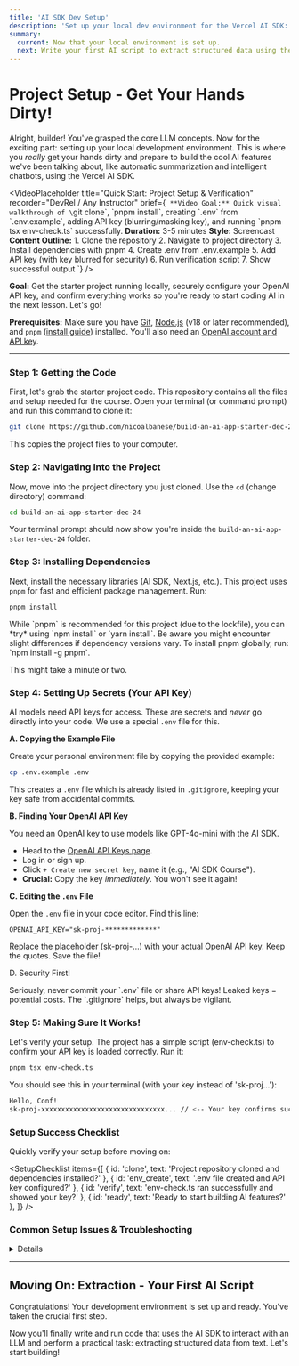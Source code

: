```yaml
---
title: 'AI SDK Dev Setup'
description: 'Set up your local dev environment for the Vercel AI SDK: clone repo, install dependencies (pnpm), configure OpenAI API key (.env), and verify setup.'
summary:
  current: Now that your local environment is set up.
  next: Write your first AI script to extract structured data using the SDK.
---
```


# Project Setup - Get Your Hands Dirty!

Alright, builder! You've grasped the core LLM concepts. Now for the exciting part: setting up your local development environment. This is where you _really_ get your hands dirty and prepare to build the cool AI features we've been talking about, like automatic summarization and intelligent chatbots, using the Vercel AI SDK.

<VideoPlaceholder
	title="Quick Start: Project Setup & Verification"
	recorder="DevRel / Any Instructor"
	brief={`
    **Video Goal:** Quick visual walkthrough of \`git clone\`, \`pnpm install\`, creating \`.env\` from \`.env.example\`, adding API key (blurring/masking key), and running \`pnpm tsx env-check.ts\` successfully.
    **Duration:** 3-5 minutes
    **Style:** Screencast
    **Content Outline:**
    1. Clone the repository
    2. Navigate to project directory
    3. Install dependencies with pnpm
    4. Create .env from .env.example
    5. Add API key (with key blurred for security)
    6. Run verification script
    7. Show successful output
  `}
/>

**Goal:** Get the starter project running locally, securely configure your OpenAI API key, and confirm everything works so you're ready to start coding AI in the next lesson. Let's go!

**Prerequisites:** Make sure you have [Git](https://git-scm.com/book/en/v2/Getting-Started-Installing-Git), [Node.js](https://nodejs.org/en/download/package-manager) (v18 or later recommended), and `pnpm` ([install guide](https://pnpm.io/installation)) installed. You'll also need an [OpenAI account and API key](https://platform.openai.com/account/api-keys).

---

### Step 1: Getting the Code

First, let's grab the starter project code. This repository contains all the files and setup needed for the course. Open your terminal (or command prompt) and run this command to clone it:

```bash
git clone https://github.com/nicoalbanese/build-an-ai-app-starter-dec-24.git
```

This copies the project files to your computer.

### Step 2: Navigating Into the Project

Now, move into the project directory you just cloned. Use the `cd` (change directory) command:

```bash
cd build-an-ai-app-starter-dec-24
```

Your terminal prompt should now show you're inside the `build-an-ai-app-starter-dec-24` folder.

### Step 3: Installing Dependencies

Next, install the necessary libraries (AI SDK, Next.js, etc.). This project uses `pnpm` for fast and efficient package management. Run:

```bash
pnpm install
```

<Callout title="Using npm or Yarn?">
	While `pnpm` is recommended for this project (due to the lockfile), you can *try* using `npm
	install` or `yarn install`. Be aware you might encounter slight differences if dependency versions
	vary. To install pnpm globally, run: `npm install -g pnpm`.
</Callout>

This might take a minute or two.

<VisualPlaceholder description="Terminal showing the 'pnpm install' command running and completing successfully." />

### Step 4: Setting Up Secrets (Your API Key)

AI models need API keys for access. These are secrets and _never_ go directly into your code. We use a special `.env` file for this.

**A. Copying the Example File**

Create your personal environment file by copying the provided example:

```bash
cp .env.example .env
```

This creates a `.env` file which is already listed in `.gitignore`, keeping your key safe from accidental commits.

**B. Finding Your OpenAI API Key**

You need an OpenAI key to use models like GPT-4o-mini with the AI SDK.

- Head to the [OpenAI API Keys page](https://platform.openai.com/account/api-keys).
- Log in or sign up.
- Click `+ Create new secret key`, name it (e.g., "AI SDK Course").
- **Crucial:** Copy the key _immediately_. You won't see it again!

**C. Editing the `.env` File**

Open the `.env` file in your code editor. Find this line:

```text
OPENAI_API_KEY="sk-proj-*************"
```

Replace the placeholder (sk-proj-...) with your actual OpenAI API key. Keep the quotes. Save the file!

<VisualPlaceholder description="Code editor showing the `.env` file with the OPENAI_API_KEY line highlighted and the key pasted in." />

D. Security First!

<Callout type="warning" title="Protect Your API Key!">
	Seriously, never commit your `.env` file or share API keys! Leaked keys = potential costs. The
	`.gitignore` helps, but always be vigilant.
</Callout>

### Step 5: Making Sure It Works!

Let's verify your setup. The project has a simple script (env-check.ts) to confirm your API key is loaded correctly. Run it:

```bash
pnpm tsx env-check.ts
```

You should see this in your terminal (with your key instead of 'sk-proj...'):

```bash
Hello, Conf!
sk-proj-xxxxxxxxxxxxxxxxxxxxxxxxxxxxxxx... // <-- Your key confirms success!
```

<VisualPlaceholder description="Terminal showing the successful output of 'pnpm tsx env-check.ts'." />

### Setup Success Checklist

Quickly verify your setup before moving on:

<SetupChecklist
	items={[
		{ id: 'clone', text: 'Project repository cloned and dependencies installed?' },
		{ id: 'env_create', text: '.env file created and API key configured?' },
		{ id: 'verify', text: 'env-check.ts ran successfully and showed your key?' },
		{ id: 'ready', text: 'Ready to start building AI features?' },
	]}
/>

### Common Setup Issues & Troubleshooting

<Details summary="Stuck? Click here for common solutions">
	<ul className="list-disc space-y-2 pl-5 mt-2 text-sm">
		<li>
			<strong>`git: command not found`</strong>: You need to install Git. See the official [Git
			installation guide](https://git-scm.com/book/en/v2/Getting-Started-Installing-Git).
		</li>
		<li>
			<strong>`pnpm: command not found`</strong>: Install pnpm globally: `npm install -g pnpm`. Then
			try `pnpm install` again.
		</li>
		<li>
			<strong>Node.js version errors during `pnpm install`</strong>: Ensure you have Node.js v18 or
			later. Use a tool like [nvm](https://github.com/nvm-sh/nvm) to manage Node versions easily.
		</li>
		<li>
			<strong>`env-check.ts` shows `undefined` or errors:</strong>* Did you rename `.env.example`
			exactly to `.env` (leading dot, no extra extensions)? * Is the key name exactly
			`OPENAI_API_KEY` inside `.env`? * Did you copy the *entire* key from OpenAI (starts with
			`sk-`...)? * Did you save the `.env` file after pasting the key? * Are you running the command
			from the *root* of the `build-an-ai-app-starter-dec-24` directory?
		</li>
		<li>
			<strong>Other install errors (`module not found`, etc.)</strong>: Try deleting `node_modules`
			and `pnpm-lock.yaml` and run `pnpm install` again. If issues persist, check your Node/pnpm
			versions or seek help.
		</li>
	</ul>
</Details>

---

## Moving On: Extraction - Your First AI Script

Congratulations! Your development environment is set up and ready. You've taken the crucial first step.

Now you'll finally write and run code that uses the AI SDK to interact with an LLM and perform a practical task: extracting structured data from text. Let's start building!
